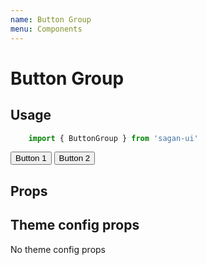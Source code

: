 ```yaml
---
name: Button Group
menu: Components
---
```



# Button Group

## Usage

```js
    import { ButtonGroup } from 'sagan-ui'
```

<Playground>
  <ButtonGroup>
      <Button>Button 1</Button>
      <Button>Button 2</Button>
  </ButtonGroup>
</Playground>

## Props

<PropsTable of={ButtonGroup} />

## Theme config props

No theme config props


